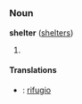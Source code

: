 =={{en}}==
===Noun===
'''shelter''' ([[shelters]])

# {{stub}}

====Translations====
*{{it}}: [[rifugio]]